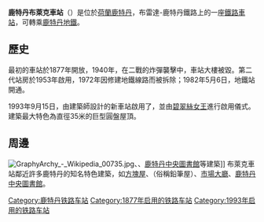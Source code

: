 {{Infobox Station
|BoxWidth = 24em
|Title = 鹿特丹布萊克車站
|eng_name = Station Rotterdam Blaak
|StationSymbol = 
|symbol_right=[[File:Nederlandse_spoorwegen_logo.svg|20px]] 
|linecolour = #22428B
|ImageName = GraphyArchy - Wikipedia 00074.jpg
|ImageSize = 290px
|ImageCaption = 
|ImagePadding = 0
|Code =  Rtb
|Operator = [[荷兰铁路|荷兰铁路]]
|Owned = 
|Line = 布雷達-鹿特丹鐵路
|Place = {{NED}}[[鹿特丹|鹿特丹]]
|coordinates =  
|Style = 地下車站
|Hall Style = 
|PlatformType = 
|PlatformNumber = 4
|TrackNum = 
|Interchange = 
|ExitNumber = 
|StartDate = 1877年
|Elevation = 
|Depth = 
|connection = 
|yearly ridership = 
|daily ridership = 
}}

'''鹿特丹布萊克車站'''（{{lang-nl|Station Rotterdam Blaak}}）是位於[[荷蘭|荷蘭]][[鹿特丹|鹿特丹]]，布雷達-鹿特丹鐵路上的一座[[鐵路車站|鐵路車站]]，可轉乘[[鹿特丹地鐵|鹿特丹地鐵]]。

==歷史==
最初的車站於1877年開放，1940年，在二戰的炸彈襲擊中，車站大樓被毀。第二代站房於1953年啟用，1972年因修建地鐵線路而被拆除；1982年5月6日，地鐵站開通。

1993年9月15日，由建築師{{link-nl|哈里·賴恩德斯|Harry Reijnders}}設計的新車站啟用了，並由[[碧翠絲女王_(荷蘭)|碧翠絲女王]]進行啟用儀式。建築最大特色為直徑35米的巨型圓盤屋頂。

==周邊==
[[File:GraphyArchy_-_Wikipedia_00735.jpg|thumb]]、{{link-nl|布萊克塔|Blaaktoren}}、[[鹿特丹中央圖書館|鹿特丹中央圖書館]]等建築]]
布萊克車站鄰近許多鹿特丹的知名特色建築，如[[方塊屋|方塊屋]]、{{link-nl|布萊克塔|Blaaktoren}}（俗稱鉛筆屋）、[[市場大廳_(鹿特丹)|市場大廳]]、[[鹿特丹中央圖書館|鹿特丹中央圖書館]]。

[[Category:鹿特丹铁路车站|Category:鹿特丹铁路车站]]
[[Category:1877年启用的铁路车站|Category:1877年启用的铁路车站]]
[[Category:1993年启用的铁路车站|Category:1993年启用的铁路车站]]